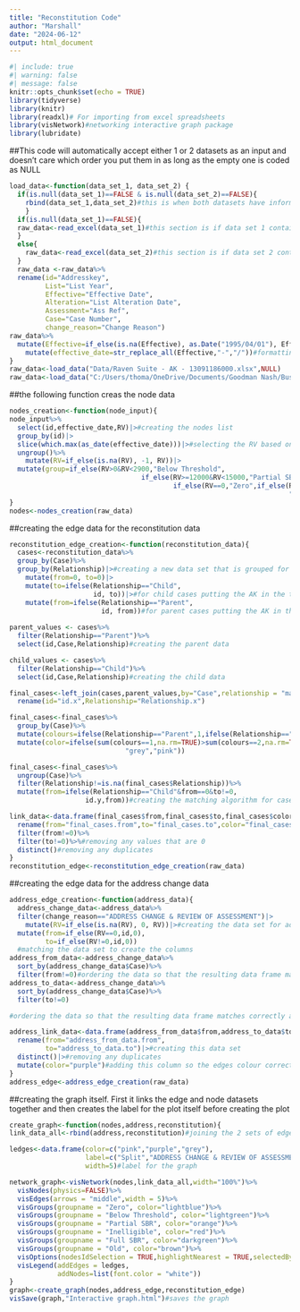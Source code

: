 ```yaml
---
title: "Reconstitution Code"
author: "Marshall"
date: "2024-06-12"
output: html_document
---
```


```r
#| include: true
#| warning: false
#| message: false
knitr::opts_chunk$set(echo = TRUE)
library(tidyverse)
library(knitr)
library(readxl)# For importing from excel spreadsheets
library(visNetwork)#networking interactive graph package
library(lubridate)

```

##This code will automatically accept either 1 or 2 datasets as an input and doesn't care which order you put them in as long as the empty one is coded as NULL


```r

load_data<-function(data_set_1, data_set_2) {
  if(is.null(data_set_1)==FALSE & is.null(data_set_2)==FALSE){
    rbind(data_set_1,data_set_2)#this is when both datasets have information in them
    }
  if(is.null(data_set_1)==FALSE){
  raw_data<-read_excel(data_set_1)#this section is if data set 1 contains the information
  }
  else{
    raw_data<-read_excel(data_set_2)#this section is if data set 2 contains the information
  }
  raw_data <-raw_data%>%
  rename(id="Addresskey",
         List="List Year",
         Effective="Effective Date",
         Alteration="List Alteration Date",
         Assessment="Ass Ref",
         Case="Case Number",
         change_reason="Change Reason")
raw_data%>%
  mutate(Effective=if_else(is.na(Effective), as.Date("1995/04/01"), Effective))%>%
    mutate(effective_date=str_replace_all(Effective,"-","/"))#formatting the dates to be better
} 
raw_data<-load_data("Data/Raven Suite - AK - 13091186000.xlsx",NULL)
raw_data<-load_data("C:/Users/thoma/OneDrive/Documents/Goodman Nash/Business-Rates/Data/Part 2 AK11002881000.xlsx","C:/Users/thoma/OneDrive/Documents/Goodman Nash/Business-Rates/Data/Part 1 AK11002881000.xlsx")
```

##the following function creas the node data

```r

nodes_creation<-function(node_input){
node_input%>%
  select(id,effective_date,RV)|>#creating the nodes list
  group_by(id)|>
  slice(which.max(as_date(effective_date)))|>#selecting the RV based on the most recent entry for each id
  ungroup()%>%
    mutate(RV=if_else(is.na(RV), -1, RV))|>
  mutate(group=if_else(RV>0&RV<2900,"Below Threshold",
                                 if_else(RV>=12000&RV<15000,"Partial SBR",
                                         if_else(RV==0,"Zero",if_else(RV>=2900&RV<12000,
                                                                      "Full SBR",if_else(RV<0,"Old","Inelligible"))))))
}
nodes<-nodes_creation(raw_data)
```
##creating the edge data for the reconstitution data

```r
reconstitution_edge_creation<-function(reconstitution_data){
  cases<-reconstitution_data%>%
  group_by(Case)%>%
  group_by(Relationship)|>#creating a new data set that is grouped for checking purposes
    mutate(from=0, to=0)|>
    mutate(to=ifelse(Relationship=="Child",
                     id, to))|>#for child cases putting the AK in the to column 
    mutate(from=ifelse(Relationship=="Parent",
                       id, from))#for parent cases putting the AK in the from column
  
parent_values <- cases%>%
  filter(Relationship=="Parent")%>%
  select(id,Case,Relationship)#creating the parent data

child_values <- cases%>%
  filter(Relationship=="Child")%>%
  select(id,Case,Relationship)#creating the child data

final_cases<-left_join(cases,parent_values,by="Case",relationship = "many-to-many")|>#binds the parent data to the cases dataset
  rename(id="id.x",Relationship="Relationship.x")

final_cases<-final_cases%>%
  group_by(Case)%>%
  mutate(colours=ifelse(Relationship=="Parent",1,ifelse(Relationship=="Child",2,NA)))|>
  mutate(color=ifelse(sum(colours==1,na.rm=TRUE)>sum(colours==2,na.rm=TRUE)/2,
                             "grey","pink"))

final_cases<-final_cases%>%
  ungroup(Case)%>%
  filter(Relationship!=is.na(final_cases$Relationship))%>%
  mutate(from=ifelse(Relationship=="Child"&from==0&to!=0,
                   id.y,from))#creating the matching algorithm for cases to create the from and to column

link_data<-data.frame(final_cases$from,final_cases$to,final_cases$color)|>
  rename(from="final_cases.from",to="final_cases.to",color="final_cases.color")|>#the reconstitution data frame
  filter(from!=0)%>%
  filter(to!=0)%>%#removing any values that are 0
  distinct()#removing any duplicates
}
reconstitution_edge<-reconstitution_edge_creation(raw_data)
```
##creating the edge data for the address change data

```r
address_edge_creation<-function(address_data){
  address_change_data<-address_data%>%
  filter(change_reason=="ADDRESS CHANGE & REVIEW OF ASSESSMENT")|>
    mutate(RV=if_else(is.na(RV), 0, RV))|>#creating the data set for address changes
  mutate(from=if_else(RV==0,id,0),
         to=if_else(RV!=0,id,0))
  #matching the data set to create the columns
address_from_data<-address_change_data%>%
  sort_by(address_change_data$Case)%>%
  filter(from!=0)#ordering the data so that the resulting data frame matches correctly and then filtering out the irrelevant data for one half of the data set
address_to_data<-address_change_data%>%
  sort_by(address_change_data$Case)%>%
  filter(to!=0)

#ordering the data so that the resulting data frame matches correctly and then filtering out the irrelevant data for one half of the data set

address_link_data<-data.frame(address_from_data$from,address_to_data$to)%>%
  rename(from="address_from_data.from",
         to="address_to_data.to")|>#creating this data set
  distinct()|>#removing any duplicates
  mutate(color="purple")#adding this column so the edges colour correctly in the graph
}
address_edge<-address_edge_creation(raw_data)
```
##creating the graph itself. First it links the edge and node datasets together and then creates the label for the plot itself before creating the plot


```r

create_graph<-function(nodes,address,reconstitution){
link_data_all<-rbind(address,reconstitution)#joining the 2 sets of edge data together

ledges<-data.frame(color=c("pink","purple","grey"),
                   label=c("Split","ADDRESS CHANGE & REVIEW OF ASSESSMENT","Merge"),
                   width=5)#label for the graph

network_graph<-visNetwork(nodes,link_data_all,width="100%")%>%
  visNodes(physics=FALSE)%>%
  visEdges(arrows = "middle",width = 5)%>%
  visGroups(groupname = "Zero", color="lightblue")%>%
  visGroups(groupname = "Below Threshold", color="lightgreen")%>%
  visGroups(groupname = "Partial SBR", color="orange")%>%
  visGroups(groupname = "Inelligible", color="red")%>%
  visGroups(groupname = "Full SBR", color="darkgreen")%>%
  visGroups(groupname = "Old", color="brown")%>%
  visOptions(nodesIdSelection = TRUE,highlightNearest = TRUE,selectedBy = "group")%>%
  visLegend(addEdges = ledges,
            addNodes=list(font.color = "white"))
}
graph<-create_graph(nodes,address_edge,reconstitution_edge)
visSave(graph,"Interactive graph.html")#saves the graph

```

